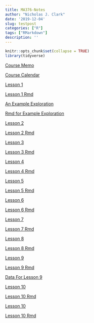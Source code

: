```yaml
---
title: MA376-Notes
author: "Nicholas J. Clark"
date: '2019-12-04'
slug: testpost
categories: ["R"]
tags: ["RMarkdown"]
description: ''
---
```



```r
knitr::opts_chunk$set(collapse = TRUE)
library(tidyverse)
```




[Course Memo](https://www.nicholasjsclark.com/files/CourseNotes/Instructional Memorandum Ma376 20-2 Draft.pdf)

[Course Calendar](https://www.nicholasjsclark.com/files/CourseNotes/MA376 Syllabus 20-2.pdf)

[Lesson 1](https://github.com/nick3703/MA376/blob/master/Lsn-1.pdf)

[Lesson 1 Rmd](https://github.com/nick3703/MA376/blob/master/Lsn%201.Rmd)

[An Example Exploration](https://github.com/nick3703/MA376/blob/master/Example_Exploration.pdf)

[Rmd for Example Exploration](https://github.com/nick3703/MA376/blob/master/Example_Exploration.Rmd)

[Lesson 2](https://github.com/nick3703/MA376/blob/master/Lsn_2_376.pdf)

[Lesson 2 Rmd](https://github.com/nick3703/MA376/blob/master/Lsn_2_376.Rmd)

[Lesson 3](https://github.com/nick3703/MA376/blob/master/Lsn_3.pdf)

[Lesson 3 Rmd](https://github.com/nick3703/MA376/blob/master/Lsn_3.Rmd)

[Lesson 4](https://github.com/nick3703/MA376/blob/master/Lsn_4.pdf)

[Lesson 4 Rmd](https://github.com/nick3703/MA376/blob/master/Lsn_4.Rmd)

[Lesson 5](https://github.com/nick3703/MA376/blob/master/Lsn_5.pdf)

[Lesson 5 Rmd](https://github.com/nick3703/MA376/blob/master/Lsn_5.Rmd)

[Lesson 6](https://github.com/nick3703/MA376/blob/master/Lsn6.pdf)

[Lesson 6 Rmd](https://github.com/nick3703/MA376/blob/master/Lsn6.Rmd)

[Lesson 7](https://github.com/nick3703/MA376/blob/master/Lsn7.pdf)

[Lesson 7 Rmd](https://github.com/nick3703/MA376/blob/master/Lsn7.Rmd)

[Lesson 8](https://github.com/nick3703/MA376/blob/master/Lsn8.pdf)

[Lesson 8 Rmd](https://github.com/nick3703/MA376/blob/master/Lsn8.Rmd)


[Lesson 9](https://github.com/nick3703/MA376/blob/master/Lsn9.pdf)

[Lesson 9 Rmd](https://github.com/nick3703/MA376/blob/master/Lsn9.Rmd)

[Data For Lesson 9](https://raw.githubusercontent.com/nick3703/MA376/master/ACFT.csv)


[Lesson 10](https://github.com/nick3703/MA376/blob/master/Lsn10.pdf)

[Lesson 10 Rmd](https://github.com/nick3703/MA376/blob/master/Lsn10.Rmd)

[Lesson 10](https://github.com/nick3703/MA376/blob/master/Lsn11.pdf)

[Lesson 10 Rmd](https://github.com/nick3703/MA376/blob/master/Lsn11.Rmd)
